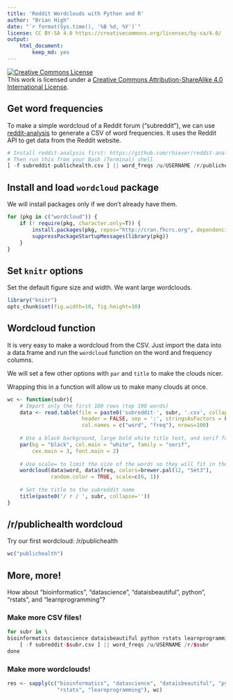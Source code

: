 ```yaml
---
title: 'Reddit Wordclouds with Python and R'
author: "Brian High"
date: "`r format(Sys.time(), '%B %d, %Y')`"
license: CC BY-SA 4.0 https://creativecommons.org/licenses/by-sa/4.0/
output: 
    html_document:
        keep_md: yes
---
```


<a rel="license" href="http://creativecommons.org/licenses/by-sa/4.0/"><img alt="Creative Commons License" style="border-width:0" src="https://i.creativecommons.org/l/by-sa/4.0/88x31.png" /></a><br />This work is licensed under a <a rel="license" href="http://creativecommons.org/licenses/by-sa/4.0/">Creative Commons Attribution-ShareAlike 4.0 International License</a>.

## Get word frequencies

To make a simple wordcloud of a Reddit forum ("subreddit"), we can use 
[reddit-analysis](https://github.com/rhiever/reddit-analysis) to generate a CSV 
of word frequencies. It uses the Reddit API to get data from the Reddit website.

```r
# Install reddit-analysis first: https://github.com/rhiever/reddit-analysis
# Then run this from your Bash (Terminal) shell
[ -f subreddit-publichealth.csv ] || word_freqs /u/USERNAME /r/publichealth
```

## Install and load `wordcloud` package

We will install packages only if we don't already have them.

```r
for (pkg in c("wordcloud")) {
    if (! require(pkg, character.only=T)) { 
        install.packages(pkg, repos="http://cran.fhcrc.org", dependencies=TRUE)
        suppressPackageStartupMessages(library(pkg))
    }
}
```

## Set `knitr` options

Set the default figure size and width. We want large wordclouds.

```r
library("knitr")
opts_chunk$set(fig.width=10, fig.height=10)
```

## Wordcloud function

It is very easy to make a wordcloud from the CSV. Just import the data into a 
data.frame and run the `wordcloud` function on the word and frequency columns.

We will set a few other options with `par` and `title` to make the clouds nicer.

Wrapping this in a function will allow us to make many clouds at once.

```r
wc <- function(subr){
    # Import only the first 100 rows (top 100 words)
    data <- read.table(file = paste0('subreddit-', subr, '.csv', collapse=''), 
                        header = FALSE, sep = ':', stringsAsFactors = FALSE, 
                        col.names = c("word", "freq"), nrows=100)
    
    # Use a black background, large bold white title text, and serif font
    par(bg = "black", col.main = "white", family = "serif", 
        cex.main = 3, font.main = 2)
    
    # Use scale= to limit the size of the words so they will fit in the cloud
    wordcloud(data$word, data$freq, colors=brewer.pal(12, "Set3"), 
              random.color = TRUE, scale=c(6, 1))
    
    # Set the title to the subreddit name
    title(paste0('/ r / ', subr, collapse=''))
}
```

## /r/publichealth wordcloud

Try our first wordcloud: /r/publichealth

```r
wc("publichealth")
```

## More, more!

How about "bioinformatics", "datascience", "dataisbeautiful", python", "rstats", 
and "learnprogramming"?

### Make more CSV files!

```r
for subr in \
bioinformatics datascience dataisbeautiful python rstats learnprogramming; do \
    [ -f subreddit-$subr.csv ] || word_freqs /u/USERNAME /r/$subr
done
```

### Make more wordclouds!

```r
res <- sapply(c("bioinformatics", "datascience", "dataisbeautiful", "python", 
                "rstats", "learnprogramming"), wc)
```